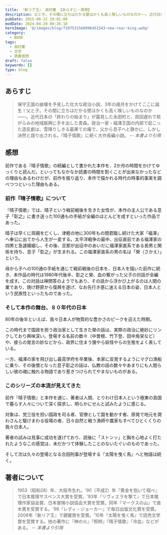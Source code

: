 ```yaml
---
title: 『新リア王』 高村薫 【あらすじ・感想】
description: 父と子。その間に立ちはだかる壁はかくも高く険しいものなのか――。近代日本の「終わりの始まり」が露見した永田町と、周回遅れで核がらみの地域振興に手を出した青森。政治一家・福澤王国の内部で起こった造反劇は、雪降りしきる最果ての庵で、父から息子へと静かに、しかし決然と語り出される。
pubDate: 2015-08-12 10:02:00
modDate: 2024-04-29 00:26:18
heroImage: '@/images/blog/7107531568996451543-new-rear-king.webp'
category:
  - BOOK
tags:
  - 高村薫
  - 文学
  - 読書感想
draft: false
keywords: []
type: blog
---
```



## あらすじ

> 保守王国の崩壊を予見した壮大な政治小説、3年の歳月をかけてここに誕生！父と子。その間に立ちはだかる壁はかくも高く険しいものなのか――。近代日本の「終わりの始まり」が露見した永田町と、周回遅れで核がらみの地域振興に手を出した青森。政治一家・福澤王国の内部で起こった造反劇は、雪降りしきる最果ての庵で、父から息子へと静かに、しかし決然と語り出される。『晴子情歌』に続く大作長編小説。 <cite>-- 本書より引用</cite>

## 感想

<Alert type='danger' content='前作『晴子情歌』と本作『新リア王』の内容の多くに触れています。' />

前作である『晴子情歌』の続編として書かれた本作を、2か月の時間をかけてゆっくりと読んだ。といってもなかなか読書の時間を割くことが出来なかったなどの理由もあるわけだが、前作を振り返り、本作で描かれる時代の時事的事実を調べつつといった理由もある。

### 前作『晴子情歌』について

『晴子情歌』では、晴子という戦前戦後を生きた女性が、本作の主人公である息子「彰之」に書き送った100通もの手紙が全編のほとんどを成すといった作品であった。

<BlogCard
  title='『晴子情歌』 高村薫 【読書感想・あらすじ】'
  description='あらすじ 遥かな洋上にいる息子彰之へ届けられた母からの長大な手紙。そこには彼の知らぬ、瑞々しい少女が息づいていた。本郷の下宿屋に生まれ、数奇な縁により青森で三百年続く政と商の家に嫁いだ晴子の人生は、近代日本の歩みそのものであり、彰之の祖父の文弱な純粋さと旧家の淫蕩な血を相剋させながらの生もまた、余人'
  url='https://www.neputa-note.net/2015/04/takamura-kaoru-haruko-emotional-song/'
  domain='www.neputa-note.net'
/>

晴子は早くに両親を亡くし、津軽の地に300年もの間君臨し続けた大家「福澤」へ奉公に出てから人生が一変する。太平洋戦争の最中、出征直前である福澤家の四男と急遽婚姻し、その後、旦那が出征中のあいだに福澤家直系である長男と関係を持ち、息子「彰之」が生まれる。この福澤家直系の男の名は「榮（さかえ）」という。

母から子への100通の手紙を通じて戦前戦後の日本を、日本人を描いた前作に続き、本作品の時代は1980年代後半、彰之と榮、血の繋がった父子の対話が全編を成す。この対話は禅問答のようでもあり、その話から浮かび上がるのは人間の業であり、焼け野原から復興を遂げ、なお先行き感に迷える日本の姿、日本人という民族性といったものであった。

### そして本作の舞台、８０年代の日本

80年の後半といえば、我々日本人が物質的な豊かさのピークを迎えた時期。

この時代まで国政を担う政治家として生きた榮の話は、実際の政治に絶妙にリンクしており興味深い。登場する名前の数々（中曽根、竹下登、田中角栄など）や、彼らの発言の妙などから、政界に住まう狸やら妖怪やらの生態をよく表している。

一方、福澤の家を飛び出し最高学府を卒業後、本家に反発するようにマグロ漁船に乗り、その後僧となった息子彰之の話は、仏教の話の数々やあまりにも人間らしい彼の魂に触れる物語であり惹きつけられてやまないものがある。

### このシリーズの本流が見えてきた

前作『晴子情歌』と本作を通じ、著者は人間、とりわけ日本人という極東の島国で暮らす人々について深く探求し、明らかにせんと試みたように感じる。

対象は、党三役を担い国政を司る者、官僚として国を動かす者、原発で地元を潤わさんと駆けまわる役場の者、日々自然と戦う漁師や農家もすべてひとくくりの我々日本人。

著者の試みは見事に成功を遂げており、読後に「ストンッ」と胸を心地よく打たれたようなこの感覚は、未だかつて体験したことのないたぐいのものであった。

そして次は久々の登場となる合田刑事が登場する『太陽を曳く馬』へと物語は続く。

<BlogCard
  title='『太陽を曳く馬』 高村薫 【読書感想・あらすじ】'
  description='あらすじ 合田雄一郎がミレニアムを挟んで挑む二つの事件。立ち塞がるのは21世紀の思考回路！　『晴子情歌』に始まる三部作完結篇、現代の東京に降臨！惨劇の部屋は殺人者の絵筆で赤く塗り潰されていた。赤に執着する魂に追縋る一方で、合田は死刑囚の父が主宰する禅寺の施錠をめぐって、僧侶たちと不可思議な問答に明'
  url='https://www.neputa-note.net/2015/11/takamura-kaoru-horse-pulling-the-sun/'
  domain='www.neputa-note.net'
/>

<div class='not-prose'>
  <div data-vc_mylinkbox_id='886766287'></div>
</div>
<div class='not-prose'>
  <div data-vc_mylinkbox_id='886766290'></div>
</div>

## 著者について

> 1953（昭和28）年、大阪市生れ。'90（平成2）年『黄金を抱いて翔べ』で日本推理サスペンス大賞を受賞。'93年『リヴィエラを撃て』で日本推理作家協会賞、日本冒険小説協会大賞を受賞。同年『マークスの山』で直木賞を受賞する。'98『レディ・ジョーカー』で毎日出版文化賞を受賞。2006年『新リア王』で親鸞賞を受賞。'10年『太陽を曳く馬』で読売文学賞を受賞する。他の著作に『神の火』『照柿』『晴子情歌』『冷血』などがある。 <cite>-- 本書より引用</cite>
